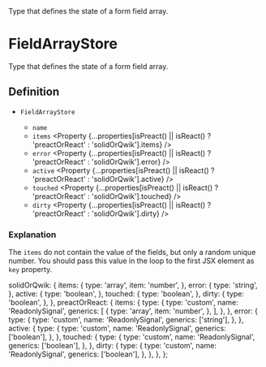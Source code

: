 
<Title>FieldArrayStore</Title>
<Description>Type that defines the state of a form field array.</Description>

# FieldArrayStore

Type that defines the state of a form field array.

## Definition

- `FieldArrayStore` <Property type="object" />
  - `name` <Property type="string" />
  - `items` <Property {...properties[isPreact() || isReact() ? 'preactOrReact' : 'solidOrQwik'].items} />
  - `error` <Property {...properties[isPreact() || isReact() ? 'preactOrReact' : 'solidOrQwik'].error} />
  - `active` <Property {...properties[isPreact() || isReact() ? 'preactOrReact' : 'solidOrQwik'].active} />
  - `touched` <Property {...properties[isPreact() || isReact() ? 'preactOrReact' : 'solidOrQwik'].touched} />
  - `dirty` <Property {...properties[isPreact() || isReact() ? 'preactOrReact' : 'solidOrQwik'].dirty} />

### Explanation

The `items` do not contain the value of the fields, but only a random unique number.<Qwik> You should pass this value in the loop to the first JSX element as `key` property.</Qwik>

  solidOrQwik: {
    items: {
      type: 'array',
      item: 'number',
    },
    error: {
      type: 'string',
    },
    active: {
      type: 'boolean',
    },
    touched: {
      type: 'boolean',
    },
    dirty: {
      type: 'boolean',
    },
  },
  preactOrReact: {
    items: {
      type: {
        type: 'custom',
        name: 'ReadonlySignal',
        generics: [
          {
            type: 'array',
            item: 'number',
          },
        ],
      },
    },
    error: {
      type: {
        type: 'custom',
        name: 'ReadonlySignal',
        generics: ['string'],
      },
    },
    active: {
      type: {
        type: 'custom',
        name: 'ReadonlySignal',
        generics: ['boolean'],
      },
    },
    touched: {
      type: {
        type: 'custom',
        name: 'ReadonlySignal',
        generics: ['boolean'],
      },
    },
    dirty: {
      type: {
        type: 'custom',
        name: 'ReadonlySignal',
        generics: ['boolean'],
      },
    },
  },
};
